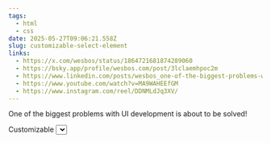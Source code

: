 ```yaml
---
tags:
  - html
  - css
date: 2025-05-27T09:06:21.558Z
slug: customizable-select-element
links:
  - https://x.com/wesbos/status/1864721681874289060
  - https://bsky.app/profile/wesbos.com/post/3lclaemhpoc2m
  - https://www.linkedin.com/posts/wesbos_one-of-the-biggest-problems-with-ui-development-activity-7270496543701364736-chP_/
  - https://www.youtube.com/watch?v=MA9WAHEEfGM
  - https://www.instagram.com/reel/DDNMLdJq3XV/
---
```


One of the biggest problems with UI development is about to be solved! 

Customizable <select> brings allows us to create totally custom dropdowns with HTML and CSS.
